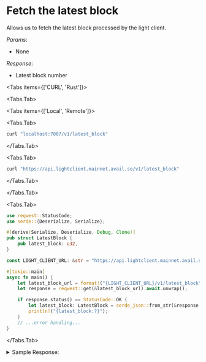 
# Fetch the latest block

Allows us to fetch the latest block processed by the light client.

*Params*:
- None

*Response*:
- Latest block number

<Tabs items={['CURL', 'Rust']}>

<Tabs.Tab>

<Tabs items={['Local', 'Remote']}>

<Tabs.Tab>
```sh
curl "localhost:7007/v1/latest_block"
```
</Tabs.Tab>

<Tabs.Tab>
```sh
curl "https://api.lightclient.mainnet.avail.so/v1/latest_block"
```
</Tabs.Tab>
</Tabs>

</Tabs.Tab>

<Tabs.Tab>

```rust
use reqwest::StatusCode;
use serde::{Deserialize, Serialize};

#[derive(Serialize, Deserialize, Debug, Clone)]
pub struct LatestBlock {
    pub latest_block: u32,
}

const LIGHT_CLIENT_URL: &str = "https://api.lightclient.mainnet.avail.so";

#[tokio::main]
async fn main() {
    let latest_block_url = format!("{LIGHT_CLIENT_URL}/v1/latest_block");
    let response = reqwest::get(&latest_block_url).await.unwrap();

    if response.status() == StatusCode::OK {
        let latest_block: LatestBlock = serde_json::from_str(&response.text().await.unwrap()).unwrap();
        println!("{latest_block:?}");
    }
    // ...error handling...
}
```
</Tabs.Tab>
</Tabs>

<details className="border p-3 rounded-md bg-[#EFF6FF] border-[#] hover:!bg-[#EFF6FF]">
<summary> Sample Response:</summary>
```json
{
    "latest_block":154477
}
```
</details>
